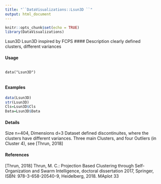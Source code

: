 ```yaml
---
title: "``DataVisualizations::Lsun3D ``"
output: html_document
---
```




```r
knitr::opts_chunk$set(echo = TRUE)
library(DataVisualizations)
```

Lsun3D Lsun3D inspired by FCPS
#### Description
clearly defined clusters, different variances

#### Usage
<pre><code>
data("Lsun3D")

</code></pre>

#### Examples
```r
data(Lsun3D)
str(Lsun3D)
Cls=Lsun3D$Cls
Data=Lsun3D$Data
```

#### Details
Size n=404, Dimensions d=3
Dataset defined discontinuites, where the clusters have different variances. Three main Clusters, and four Outliers (in Cluster 4), see [Thrun, 2018]

#### References
[Thrun, 2018] Thrun, M. C.: Projection Based Clustering through Self-Organization and Swarm
Intelligence, doctoral dissertation 2017, Springer, ISBN: 978-3-658-20540-9, Heidelberg, 2018.
MAplot 33
